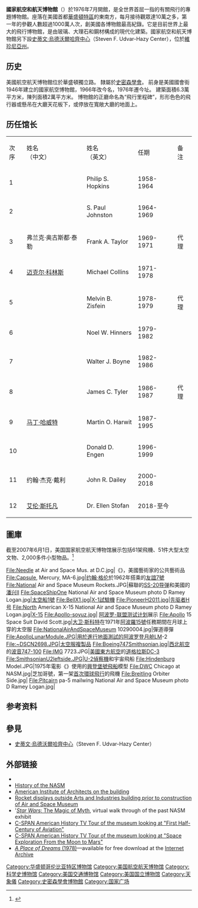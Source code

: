 {{noteTA
|1=zh-cn:航天; zh-tw:太空;
}}
{{Infobox Museum
|name        = National Air and Space Museum<br/>（NASM）<br/>國家航空和航天博物館
|image       = Smithsonian Air and Space Museum.jpg
|established = {{start date and age|1946}} <small>（国家航空博物馆 National Air Museum）</small>
|map_type    = United States Washington, D.C. central#USA
|map_size    =
|map_caption = [[華盛頓特區|華盛頓特區]]內位置
|coordinates = {{coord|38.888|-77.020|region:US-DC|display=inline,title}}
|location    = {{USA}}[[華盛頓哥倫比亞特區|華盛頓哥倫比亞特區]]
|type        = [[航空博物館|航空博物館]]
|visitors    = 7,000,000（2017）<ref name=visitors>{{cite web |url=https://newsdesk.si.edu/about/stats |title=Visitor Statistics |publisher=Smithsonian Newsdesk |accessdate=23 March 2018}}</ref>
|director    = Dr. [[Ellen_Stofan|Ellen Stofan]]<ref>{{cite web|last1=Browne|first1=Christopher U.|title=Welcoming Our New Director, Dr. Ellen Stofan|url=http://airandspace.si.edu/stories/editorial/welcoming-our-new-director-dr-ellen-stofan|website=Smithsonian National Air and Space Museum|publisher=Smithsonian Institution|accessdate=19 April 2018|date=6 April 2018}}</ref>
|curator     = Peter Jakab
|publictransit ={{WMATA link logo}} [[Washington_Metro|Washington Metro]] <br> {{rint|washington|blue}} {{rint|washington|orange}} {{rint|washington|yellow}} {{rint|washington|green}} {{rint|washington|silver}} at [[L'Enfant_Plaza_(WMATA_station)|L'Enfant Plaza]]
|website     = http://www.nasm.si.edu
}}

'''國家航空和航天博物館'''（{{lang-en|National Air and Space Museum}}）於1976年7月開館，是全世界首屈一指的有關飛行的專題博物館。座落在美國首都[[華盛頓特區|華盛頓特區]]的東南方，每月接待觀眾達10萬之多，第一年的參觀人數超過1000萬人次，創美國各博物館最高紀錄。它是目前世界上最大的飛行博物館，是由玻璃、大理石和鋼材構成的現代化建築。國家航空和航天博物館另下設[[史蒂文·烏德沃爾哈齊中心|史蒂文·烏德沃爾哈齊中心]]（Steven F. Udvar-Hazy Center），位於[[弗吉尼亚州|維珍尼亞州]]{{link-en|尚蒂伊 (維吉尼亞州)|Chantilly, Virginia|尚蒂伊}}。

==历史==
美國航空航天博物館位於華盛頓獨立路。 隸屬於[[史密森學會|史密森學會]]。 前身是美國國會街1946年建立的國家航空博物館，1966年改今名，1976年遷今址。 建築面積6.3萬平方米，陳列面積2萬平方米。 博物館的正廳命名為“飛行里程碑”，形形色色的飛行器或懸吊在大廳天花板下，或停放在寬敞大廳的地面上。

== 历任馆长 ==
{|class="wikitable" style="text-align: center;"
|-
|次序
|姓名<br/>（中文）
|姓名<br/>（英文）
|任期
|备注
|-
|1
|
|Philip S. Hopkins
|1958-1964
|
|-
|2
|
|S. Paul Johnston
|1964-1969
|
|-
|3
|弗兰克·奥古斯都·泰勒
|Frank A. Taylor
|1969-1971
|代理
|-
|4
|[[迈克尔·科林斯|迈克尔·科林斯]]
|Michael Collins
|1971-1978
|
|-
|5
|
|Melvin B. Zisfein
|1978-1979
|代理
|-
|6
|
|Noel W. Hinners
|1979-1982
|
|-
|7
|{{tsl|en|Walter J. Boyne|沃尔特•博伊恩}}
|Walter J. Boyne
|1982-1986
|
|-
|8
|
|James C. Tyler
|1986-1987
|代理
|-
|9
|[[马丁·哈威特|马丁·哈威特]]
|Martin O. Harwit
|1987-1995
|
|-
|10
|
|Donald D. Engen
|1996-1999
|
|-
|11
|约翰·杰克·戴利
|John R. Dailey
|2000-2018
|
|-
|12
|[[艾伦·斯托凡|艾伦·斯托凡]]
|Dr. Ellen Stofan
|2018-至今
|
|}


== 圖庫 ==
截至2007年6月1日，美国国家航空航天博物馆展示包括61架飛機、51件大型太空文物、2,000多件小型物品。<ref name=museumfacts>{{cite web|title=Building on the National Mall Fact Sheet |work=National Air and Space Museum |publisher=The Smithsonian Institution |url=http://www.nasm.si.edu/events/pressroom/presskits/museumkit/facts_mall.cfm |access-date=November 3, 2010 |url-status=dead |archive-url=https://web.archive.org/web/20100509200133/http://www.nasm.si.edu/events/pressroom/presskits/museumkit/facts_mall.cfm |archive-date=May 9, 2010 }}</ref>
<gallery>
File:Needle at Air and Space Mus. at D.C.jpg|《{{link-en|星際救援|Ad Astra (Lippold)}}》，美國藝術家{{link-en|理查德·利波爾德|Richard Lippold}}的公共藝術品
File:Capsule, Mercury, MA-6.jpg|[[约翰·格伦|约翰·格伦]]於1962年搭乘的[[水星-宇宙神6号|友誼7號]]
File:National Air and Space Museum Rockets.JPG|蘇聯的[[SS-20导弹|SS-20导弹]]和美國的[[潘兴Ⅱ|潘兴Ⅱ]] 
File:SpaceShipOne National Air and Space Museum photo D Ramey Logan.jpg|[[太空船1號|太空船1號]]
File:BellX1.jpg|[[X-1試驗機|X-1試驗機]]
File:PioneerH2011.jpg|[[先驱者H号|先驱者H号]]
File:North American X-15 National Air and Space Museum photo D Ramey Logan.jpg|[[North_American_X-15|X-15]]
File:Apollo-soyuz.jpg| [[阿波罗-联盟测试计划|阿波罗-联盟测试计划]]展示
File:Apollo 15 Space Suit David Scott.jpg|[[大卫·斯科特|大卫·斯科特]]在1971年[[阿波罗15号|阿波羅15號]]任務期間在月球上穿的太空服
File:NationalAirAndSpaceMuseum 10290004.jpg|彈道導彈
File:ApolloLunarModule.JPG|用於進行地面測試的[[阿波罗登月舱|阿波罗登月舱]]LM-2
File:~DSCN2698.JPG|太空服複製品
File:Boeing747Smithsonian.jpg|[[西北航空|西北航空]]的[[波音|波音]][[波音747|747-100]]
File:IMG 7723.JPG|[[美國東方航空_(1926年)|美國東方航空]]的[[道格拉斯DC-3|道格拉斯DC-3]]
File:SmithsonianU2leftside.JPG|[[U-2偵察機|U-2偵察機]]和宇宙飛船
File:Hindenburg Model.JPG|1975年電影《{{link-en|興登堡號（電影）|The_Hindenburg_(film)}}》使用的[[興登堡號飛船|興登堡號飛船]]模型
File:DWC Chicago at NASM.jpg|芝加哥號，第一架[[首次環球飛行|首次環球飛行]]的飛機
File:Breitling Orbiter Side.jpg|{{link-en|百年靈軌道飛行器3號|Breitling_Orbiter}}
File:Pitcairn pa-5 mailwing National Air and Space Museum photo D Ramey Logan.jpg| {{link-en|皮特凱恩郵翼|Pitcairn Mailwing}}
</gallery>


== 参考资料 ==
{{Reflist|2}}

== 參見 ==
*[[史蒂文·烏德沃爾哈齊中心|史蒂文·烏德沃爾哈齊中心]]（Steven F. Udvar-Hazy Center）

==外部链接==
{{Commons category|National Air and Space Museum}}
* {{official website|http://www.nasm.si.edu}}
* [https://siarchives.si.edu/history/national-air-and-space-museum-and-udvar-hazy-center/ History of the NASM]
* [http://www.shapeofamerica.org/shape/id/3 American Institute of Architects on the building]
* [https://www.youtube.com/watch?v=QPvBGwFjFD8#t=0m13s Rocket displays outside Arts and Industries building prior to construction of Air and Space Museum]
* '[https://web.archive.org/web/20071102073534/http://www.nasm.si.edu/exhibitions/StarWars/start.htm ''Star Wars'': The Magic of Myth],  virtual walk through of the past NASM exhibit
* [http://www.c-span.org/video/?408592-1/first-halfcentury-aviation/ C-SPAN American History TV Tour of the museum looking at "First Half-Century of Aviation"]
* [http://www.c-span.org/video/?408406-1/space-exploration-moon-mars/ C-SPAN American History TV Tour of the museum looking at "Space Exploration From the Moon to Mars"]
* [https://archive.org/details/aplaceofdreamsthenationalairandspacemuseum ''A Place of Dreams'' (1978)]—available for free download at the [[Internet_Archive|Internet Archive]]
{{史密森尼学会}}
{{Authority control}}

[[Category:华盛顿哥伦比亚特区博物馆|Category:华盛顿哥伦比亚特区博物馆]]
[[Category:美国航空航天博物馆|Category:美国航空航天博物馆]]
[[Category:科学史博物馆|Category:科学史博物馆]]
[[Category:美国交通博物馆|Category:美国交通博物馆]]
[[Category:美国国立博物馆|Category:美国国立博物馆]]
[[Category:天象儀|Category:天象儀]]
[[Category:史密森學會博物館|Category:史密森學會博物館]]
[[Category:国家广场|Category:国家广场]]